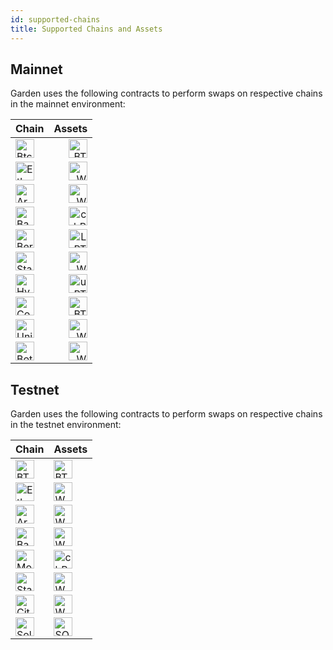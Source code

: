 ```yaml
---
id: supported-chains
title: Supported Chains and Assets
---
```


## Mainnet
Garden uses the following contracts to perform swaps on respective chains in the mainnet environment:

| Chain | Assets | 
| - | ---: |
| <img src="/icons/btc.svg" alt="Btc" width="30" /> | [<img src="/icons/btc.svg" alt="BTC" width="30" />](/developers/contracts/atomic-swap-btc) |
| <img src="/icons/ethereum.svg" alt="Eth" width="30" /> | [<img src="/icons/wbtc.svg" alt="WBTC" width="30" />](https://etherscan.io/address/0x795dcb58d1cd4789169d5f938ea05e17eceb68ca#code) | [<img src="/icons/usdc.svg" alt="USDC" width="30" />](https://etherscan.io/address/0xd8a6e3fca403d79b6ad6216b60527f51cc967d39#code) | [<img src="/icons/cbbtc.svg" alt="cbBTC" width="30" />](https://etherscan.io/address/0xeae7721d779276eb0f5837e2fe260118724a2ba4#Code) | [<img src="/icons/iBTC.png" alt="iBTC" width="30" />](https://etherscan.io/address/0xDC74a45e86DEdf1fF7c6dac77e0c2F082f9E4F72#code) |
| <img src="/icons/arbitrum.svg" alt="Arb" width="30" /> | [<img src="/icons/wbtc.svg" alt="WBTC" width="30" />](https://arbiscan.io/address/0x6b6303fab8ec7232b4f2a7b9fa58e5216f608fcb#code) | [<img src="/icons/usdc.svg" alt="USDC" width="30" />](https://arbiscan.io/address/0xeae7721d779276eb0f5837e2fe260118724a2ba4#code) | [<img src="/icons/iBTC.png" alt="iBTC" width="30" />](https://arbiscan.io/address/0xdc74a45e86dedf1ff7c6dac77e0c2f082f9e4f72) |
| <img src="/icons/base.svg" alt="Base" width="30" /> | [<img src="/icons/cbbtc.svg" alt="cbBTC" width="30" />](https://basescan.io/address/0xeae7721d779276eb0f5837e2fe260118724a2ba4#code) | [<img src="/icons/usdc.svg" alt="USDC" width="30" />](https://basescan.io/address/0xd8a6e3fca403d79b6ad6216b60527f51cc967d39#code) |
| <img src="/icons/bera.svg" alt="Berachain" width="30" /> | [<img src="/icons/LBTC.svg" alt="LBTC" width="30" />](https://berascan.com/address/0x39f3294352208905fc6ebf033954E6c6455CdB4C#code) |
| <img src="/icons/starknet.svg" alt="Starknet" width="30" /> | [<img src="/icons/wbtc.svg" alt="WBTC" width="30" />](https://starkscan.co/contract/0x07defd8eb3b770005ab1ca5f89ad31f98fb5bc3c52deaeafd130be3b49f967b4#overview) |
| <img src="/icons/hyperliquid.svg" alt="HyperEVM" width="30" /> | [<img src="/icons/btc.svg" alt="uBTC" width="30" />](https://hyperscan.gas.zip/address/0x39f3294352208905fc6ebf033954E6c6455CdB4C?tab=contract) |
| <img src="/icons/corn.svg" alt="Corn" width="30" /> | [<img src="/icons/bitcorn.svg" alt="BTCN" width="30" />](https://cornscan.io/address/0xeaE7721d779276eb0f5837e2fE260118724a2Ba4) |
| <img src="/icons/unichain.svg" alt="Unichain" width="30" /> | [<img src="/icons/wbtc.svg" alt="WBTC" width="30" />](https://uniscan.xyz/address/0xD8a6E3FCA403d79b6AD6216b60527F51cc967D39) | [<img src="/icons/usdc.svg" alt="USDC" width="30" />](https://uniscan.xyz/address/0x795Dcb58d1cd4789169D5F938Ea05E17ecEB68cA) |
| <img src="/icons/BotanixIcon.jpg" alt="Botanix" width="30" /> | [<img src="/icons/BotanixBTC.png" alt="WBTC" width="30" />](https://uniscan.xyz/address/0xD8a6E3FCA403d79b6AD6216b60527F51cc967D39) |

## Testnet

Garden uses the following contracts to perform swaps on respective chains in the testnet environment:

| Chain | Assets |
| - | - |
| <img src="/icons/btc.svg" alt="BTC" width="30" /> | [<img src="/icons/btc.svg" alt="BTC" width="30" />](/developers/contracts/atomic-swap-btc) |
| <img src="/icons/ethereum.svg" alt="Eth" width="30" /> | [<img src="/icons/wbtc.svg" alt="WBTC" width="30" />](https://sepolia.etherscan.io/address/0x3C6a17b8cD92976D1D91E491c93c98cd81998265) |
| <img src="/icons/arbitrum.svg" alt="Arb" width="30" /> | [<img src="/icons/wbtc.svg" alt="WBTC" width="30" />](https://sepolia.arbiscan.io/address/0x1cd0bBd55fD66B4C5F7dfE434eFD009C09e628d1) | [<img src="/icons/seed.svg" alt="SEED" width="30" />](https://sepolia.arbiscan.io/address/0xD5FeDb4ceCB0F1D32788a190d9EB47D94D23eE4e) | [<img src="/icons/iBTC.png" alt="iBTC" width="30" />](https://sepolia.arbiscan.io/address/0xDfe6D9363EE96152D39391009a6723819D9E25EB) |
| <img src="/icons/base.svg" alt="Base" width="30" /> | [<img src="/icons/wbtc.svg" alt="WBTC" width="30" />](https://sepolia.basescan.org/address/0x00ab86f54F436CfE15253845F139955ae0C00bAf) | [<img src="/icons/usdt.svg" alt="USDT" width="30" />](https://sepolia.basescan.org/address/0xB391CA6D0A76CD2A927bC314856E8a374a225CFc) | [<img src="/icons/iBTC.png" alt="iBTC" width="30" />](https://sepolia.basescan.org/address/0xBCdAD29aC77E5bb27FD528Ab0045AF630259FE4f) |
| <img src="/icons/monad.svg" alt="Monad" width="30" /> | [<img src="/icons/cbbtc.svg" alt="cbBTC" width="30" />](https://testnet.monadexplorer.com/address/0x1dC94FdcAd8Aee13cfd34Db8a26d26E31572805c?tab=Contract) | [<img src="/icons/usdc.svg" alt="USDC" width="30" />](https://testnet.monadexplorer.com/address/0xE99D8A21d4F2ad2f90c279c869311503f9e25867?tab=Contract) |
| <img src="/icons/starknet.svg" alt="Starknet" width="30" /> | [<img src="/icons/wbtc.svg" alt="WBTC" width="30" />](https://sepolia.starkscan.co/contract/0x06579d255314109429a4477d89629bc2b94f529ae01979c2f8014f9246482603) |
| <img src="/icons/citrea.svg" alt="Citrea" width="30" /> | [<img src="/icons/wbtc.svg" alt="WCBTC" width="30" />](https://explorer.testnet.citrea.xyz/address/0xaD9d14CA82d9BF97fFf745fFC7d48172A1c0969E?tab=contract) | [<img src="/icons/btc.svg" alt="cBTC" width="30" />](https://explorer.testnet.citrea.xyz/address/0x6218FA00f47a61aCD8B46D6f1b15c4D730F803F2?tab=contract) |
| <img src="/icons/solana.png" alt="Solana" width="30" /> | [<img src="/icons/solana.png" alt="SOL" width="30" />](https://explorer.solana.com/address/2bag6xpshpvPe7SJ9nSDLHpxqhEAoHPGpEkjNSv7gxoF?cluster=devnet) |
